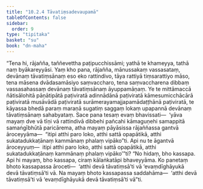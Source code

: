 ```yaml
---
title: "10.2.4 Tāvatiṃsadevaupamā"
tableOfContents: false
sidebar:
  order: 9
type: "tipitaka"
basket: "su"
book: "dn-maha"
---
```



<DynamicBreadcrumb />

<Division number="417" book="dn-maha">

<Paragraph number="1103" book="dn-maha">
“Tena hi, rājañña, taññevettha paṭipucchissāmi; yathā te khameyya, tathā naṃ byākareyyāsi. Yaṃ kho pana, rājañña, mānussakaṃ vassasataṃ, devānaṃ tāvatiṃsānaṃ eso eko rattindivo, tāya rattiyā tiṃsarattiyo māso, tena māsena dvādasamāsiyo saṃvaccharo, tena saṃvaccharena dibbaṃ vassasahassaṃ devānaṃ tāvatiṃsānaṃ āyuppamāṇaṃ. Ye te mittāmaccā ñātisālohitā pāṇātipātā paṭiviratā adinnādānā paṭiviratā kāmesumicchācārā paṭiviratā musāvādā paṭiviratā surāmerayamajjapamādaṭṭhānā paṭiviratā, te kāyassa bhedā paraṃ maraṇā sugatiṃ saggaṃ lokaṃ upapannā devānaṃ tāvatiṃsānaṃ sahabyataṃ. Sace pana tesaṃ evaṃ bhavissati—  ‘yāva mayaṃ dve vā tīṇi vā rattindivā dibbehi pañcahi kāmaguṇehi samappitā samaṅgībhūtā paricārema, atha mayaṃ pāyāsissa rājaññassa gantvā āroceyyāma—  “itipi atthi paro loko, atthi sattā opapātikā, atthi sukatadukkaṭānaṃ kammānaṃ phalaṃ vipāko”ti. Api nu te āgantvā āroceyyuṃ—  itipi atthi paro loko, atthi sattā opapātikā, atthi sukatadukkaṭānaṃ kammānaṃ phalaṃ vipāko’”ti? “No hidaṃ, bho kassapa. Api hi mayaṃ, bho kassapa, ciraṃ kālaṅkatāpi bhaveyyāma. Ko panetaṃ bhoto kassapassa āroceti—  ‘atthi devā tāvatiṃsā’ti vā ‘evaṃdīghāyukā devā tāvatiṃsā’ti vā. Na mayaṃ bhoto kassapassa saddahāma—  ‘atthi devā tāvatiṃsā’ti vā ‘evaṃdīghāyukā devā tāvatiṃsā’ti vā”ti.
</Paragraph>
</Division>